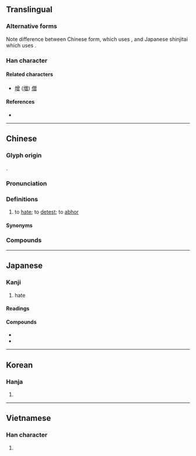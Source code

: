 {{character info/new}}
{{character info/new|0xfa3f}}
{{character info/new|0xfa89}}
{{character info/new|0x2f8ab}}
==Translingual==
{{ja-forms|憎|憎|憎}}

===Alternative forms===
Note difference between Chinese form, which uses {{lang|und|sc=Hani|[[曾]]}}, and Japanese shinjitai which uses {{lang|ja|[[曽]]}}.

===Han character===
{{Han char|rn=61|rad=心|as=12|asj=11|sn=15|snj=14|four=98066|canj=PCWA|ids=⿰忄曾(GHTK),⿰忄曽(J)}}

====Related characters====
* [[增]] ([[増]]) [[僧]]

====References====
* {{Han ref|kx=0402.080|dkj=11188|dj=0742.100|hdz=42356.080|uh=618E|ud=24974|bh=BCA8|bd=48296}}

----

==Chinese==
{{zh-forms}}

===Glyph origin===
{{Han etym}}
{{Han compound|心|alt1=忄|t1=heart|曾|ls=psc|c1=s|c2=p}}.

===Pronunciation===
{{zh-pron
|m=zēng,zèng,2nb=nonstandard variant
|c=zang1
|h=pfs=chen
|md=cĕng
|mn=xm,zz,tw:cheng/qz:chng
|w=1tsen
|mc=y
|oc=y
|cat=v
}}

===Definitions===
{{zh-hanzi}}

# {{lb|zh|Cantonese}} to [[hate]]; to [[detest]]; to [[abhor]]

====Synonyms====
{{zh-dial|討厭}}

===Compounds===
{{zh-der|可憎|怨憎會苦|愛憎分明|僕憎|嫌憎|可憎才|可人憎|愛憎|可憎娘|憎惡|文章憎命|憎恨|盜憎主人|面目可憎}}

----

==Japanese==

===Kanji===
{{ja-kanji|grade=c|rs=心12|kyu=憎}}

# hate

====Readings====
{{ja-readings
|goon=そう
|kanon=そう
|kanyoon=ぞう
|kun=にく-む, にく-しみ, にく-い, にく-らし.い
}}

====Compounds====
* {{ja-r|合憎|gloss=[[unfortunately]]|あいにく}}
* {{ja-r|生憎|gloss=[[unfortunately]]|あいにく}}

----

==Korean==

===Hanja===
{{ko-hanja|hangeul=증|eumhun=|rv=jeung|mr=chŭng|y=cung}}

# {{defn|lang=ko|sort=心12}}

----

==Vietnamese==

===Han character===
{{vi-hantu|[[tăng]]|rs=心12}}

# {{defn|vi}}